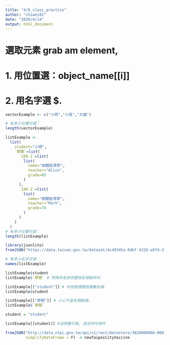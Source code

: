 ```yaml
---
title: "4/8_class_practice"
author: "chiwei82"
date: "2020/4/14"
output: html_document
---
```


# 選取元素 grab am element, 
# 1. 用位置選：object_name[[i]]
# 2. 用名字選 $.

```r
vectorExample <- c("小明","小英","大雄")

# 有多少位置可選：
length(vectorExample)
```

```r
listExample <- 
  list(
    student="小明",
    `學期`=list(
      `108-1`=list(
        list(
          name="個體經濟學",
          teacher="Alice",
          grade=85
        )
      ),
      `108-2`=list(
        list(
          name="總體經濟學",
          teacher="Mark",
          grade=78
        )
      )
    )
  )
# 有多少位置可選：
length(listExample)
```

```r
library(jsonlite)
fromJSON("https://data.tainan.gov.tw/dataset/4cd9345a-04bf-4328-a97d-314ff78b4763/resource/afc025fc-1ef4-447c-b785-a680391d0ca1/download/tnsport2.json", simplifyDataFrame = F) -> tainanSportsMap

```

```r
# 有多少名字可選：
names(listExample)
```

```r
listExample$student
listExample$`學期` # 特殊命名依然要用反頓點呼叫

```


```r
listExample[["student"]] # 中括號裡要放變數名稱
listExample$student

listExample[["學期"]] # 小心不是反頓點喔。
listExample$`學期`

student = "student"

listExample[[student]] #沒用雙引號, 是在呼叫物件
```

```r
fromJSON("http://data.ntpc.gov.tw/api/v1/rest/datastore/382000000A-000157-002",
         simplifyDataFrame = F) -> newTaipeiCityVaccine
```

































